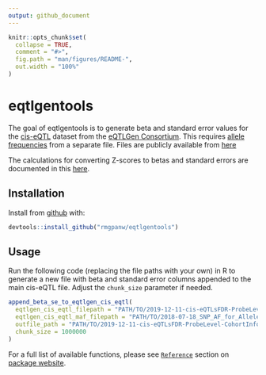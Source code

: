 ```yaml
---
output: github_document
---
```


<!-- README.md is generated from README.Rmd. Please edit that file -->

```r
knitr::opts_chunk$set(
  collapse = TRUE,
  comment = "#>",
  fig.path = "man/figures/README-",
  out.width = "100%"
)
```

# eqtlgentools

<!-- badges: start -->
<!-- badges: end -->

The goal of eqtlgentools is to generate beta and standard error values for the [cis-eQTL](https://molgenis26.gcc.rug.nl/downloads/eqtlgen/cis-eqtl/README_cis) dataset from the [eQTLGen Consortium](https://www.eqtlgen.org/). This requires [allele frequencies](https://molgenis26.gcc.rug.nl/downloads/eqtlgen/cis-eqtl/README_allele_frequency) from a separate file. Files are publicly available from [here](https://www.eqtlgen.org/cis-eqtls.html)

The calculations for converting Z-scores to betas and standard errors are documented in this [here](https://molgenis26.gcc.rug.nl/downloads/eqtlgen/cis-eqtl/SMR_formatted/README_cis_full_SMR).

## Installation

Install from [github](https://github.com/rmgpanw/eqtlgentools) with:

```r
devtools::install_github("rmgpanw/eqtlgentools")
```

## Usage

Run the following code (replacing the file paths with your own) in R to generate a new file with beta and standard error columns appended to the main cis-eQTL file. Adjust the `chunk_size` parameter if needed.

```r
append_beta_se_to_eqtlgen_cis_eqtl(
  eqtlgen_cis_eqtl_filepath = "PATH/TO/2019-12-11-cis-eQTLsFDR-ProbeLevel-CohortInfoRemoved-BonferroniAdded.txt",
  eqtlgen_cis_eqtl_maf_filepath = "PATH/TO/2018-07-18_SNP_AF_for_AlleleB_combined_allele_counts_and_MAF_pos_added.txt",
  outfile_path = "PATH/TO/2019-12-11-cis-eQTLsFDR-ProbeLevel-CohortInfoRemoved-BonferroniAdded-beta-se.txt",
  chunk_size = 1000000
)
```

For a full list of available functions, please see [`Reference`](https://rmgpanw.github.io/eqtlgentools/reference/index.html) section on [package website](https://rmgpanw.github.io/eqtlgentools/).
